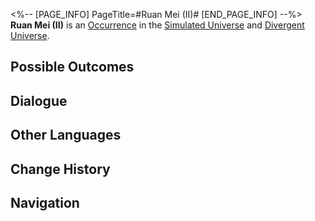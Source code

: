 <%-- [PAGE_INFO]
PageTitle=#Ruan Mei (II)#
[END_PAGE_INFO] --%>
{{Stub}}
{{Simulated Universe Event Infobox
|id            = 12901
|title         = 
|image         = Occurrence Ruan Mei 2.png
|domains_su    = Unknown
|domains_ext   = 
|domains_swarm = Unknown
|domains_gng   = Unknown
|domains_du    = Unknown
|requirements  = 
|prev          = 
|next          = 
|characters    = 
|factions      = 
|order         = 
|order_du      = 
}}
'''Ruan Mei (II)''' is an [[Divergent Universe/Occurrence|Occurrence]] in the [[Simulated Universe]] and [[Divergent Universe]].

==Possible Outcomes==
{{Possible Outcomes
|choice_1 = You are... Ruan Mei?
|result_1 = Enhance all Blessings. Gain 10 random Curio(s).
|path_1   = Ruan Mei
|modes_1  = su,du

|choice_2 = You are... Ruan Mei?
|result_2 = Enhance all Blessings. Gain 10 random Curio(s) and 10 cheat chance(s).
|path_2   = Ruan Mei
|modes_2  = swarm,gng

|choice_3 = Worship Aeons.
|result_3 = Enhance all Blessings.

|choice_4 = More opportunities to cheat against Stephen.
|result_4 = Obtain 10 cheat chance(s).
|modes_4  = swarm,gng

|choice_5 = Steal some goodies from Herta.
|result_5 = Obtain 10 random Curio(s).

}}
<!--
==Gameplay Notes==
* 
-->
==Dialogue==
{{Dialogue Start}}
:{{tx}}
{{Dialogue End}}

==Other Languages==
{{Other Languages
|en   = Ruan Mei (II)
|zhs  = 阮•梅（其二）
|zht  = 阮•梅（其二）
|ja   = ルアン・メェイ（2）
|ko   = 완•매 (2)
|es   = Ruan Mei II
|fr   = Ruan Mei (II)
|ru   = Жуань Мэй II
|th   = Ruan Mei (2)
|vi   = Ruan Mei 2
|de   = Ruan Mei (Teil 2)
|id   = Ruan Mei (2)
|pt   = Ruan Mei (II)
}}

==Change History==
{{Change History|null}}

==Navigation==
{{Occurrence Navbox}}